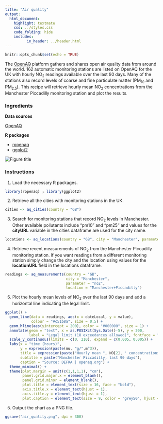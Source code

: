 ```yaml
---
title: "Air quality"
output:
  html_document:
    highlight: textmate
    css: ../styles.css
    code_folding: hide
    includes:
          in_header: ../header.html
---
```


```r
knitr::opts_chunk$set(echo = TRUE)
```

<!-- Provide a short summary of your recipe -->
The <a href=“https://openaq.org” target=“_blank”>OpenAQ</a> platform gathers and shares open air quality data from around the world. 162 automatic monitoring stations are listed on OpenAQ for the UK with hourly NO<sub>2</sub> readings available over the last 90 days. Many of the stations also record levels of coarse and fine particulate matter (PM<sub>10</sub> and PM<sub>2.5</sub>). This recipe will retrieve hourly mean NO<sub>2</sub> concentrations from the Manchester Piccadilly monitoring station and plot the results.

<h3>Ingredients</h3>  
<div class = "row">

<!-- Provide a link to the data source -->
<div class = "col-md-4">
<strong>Data sources</strong>
<p><a href="https://openaq.org" target="_blank">OpenAQ</a></p>
</div>

<!-- List the R packages used and their page on cran.r-project.org -->
<div class = "col-md-4">
<strong>R packages</strong>
<ul>
  <li><a href="https://cran.r-project.org/web/packages/ropenaq/index.html" target="_blank">ropenaq</a></li>
  <li><a href="https://cran.r-project.org/web/packages/ggplot2/index.html" target="_blank">ggplot2</a></li>
</ul>
</div>

<!-- Create an image of your output and store it in the img folder-->
<div class = "col-md-4">
<img src="img/air_quality.png" alt="Figure title">
</div>
</div>

<!-- Add each step of the recipe -->
### Instructions

<!-- Load the R packages first -->
1. Load the necessary R packages.
```r
library(ropenaq) ; library(ggplot2)
```

2. Retrieve all the cities with monitoring stations in the UK.
```r
cities <- aq_cities(country = "GB")
```

3. Search for monitoring stations that record NO<sub>2</sub> levels in Manchester. Other available pollutants include “pm10” and “pm25” and values for the **cityURL** variable in the cities dataframe are used for the city name.
```r
locations <- aq_locations(country = "GB", city = "Manchester", parameter = "no2")
```

4. Retrieve recent measurements of NO<sub>2</sub> from the Manchester Piccadilly monitoring station. If you want readings from a different monitoring station simply change the city and the location using values for the **locationURL** field in the locations dataframe.
```r
readings <- aq_measurements(country = "GB", 
                            city = "Manchester", 
                            parameter = "no2",
                            location = "Manchester+Piccadilly")
```

5. Plot the hourly mean levels of NO<sub>2</sub> over the last 90 days and add a horizontal line indicating the legal limit.
```r
ggplot() + 
  geom_line(data = readings, aes(x = dateLocal, y = value), 
            colour = "#c51b8a", size = 0.5) +
  geom_hline(aes(yintercept = 200), color = "#000000", size = 1) +
  annotate(geom = "text", x = as.POSIXct(Sys.Date()-5), y = 200, 
           label = "Legal limit (18 exceedances allowed)", fontface = "bold", vjust = 2) +
  scale_y_continuous(limits = c(0, 210), expand = c(0.005, 0.005)) +
  labs(x = "time (hours)",
       y = expression(paste(mu, "g/",m^3)),
       title = expression(paste("Hourly mean ", NO[2], " concentrations")),
       subtitle = paste("Manchester Piccadilly, last 90 days"),
       caption = "Source: DEFRA | openaq.org") +
  theme_minimal() +
  theme(plot.margin = unit(c(1,1,1,1), "cm"),
        panel.grid.major.x = element_blank(),
        panel.grid.minor = element_blank(),
        plot.title = element_text(size = 16, face = "bold"),
        axis.title.x = element_text(hjust = 1),
        axis.title.y = element_text(hjust = 1),
        plot.caption = element_text(size = 9, color = "grey50", hjust = 1, margin = margin(t = 15)))
```

5. Output the chart as a PNG file.
```r
ggsave("air_quality.png", dpi = 300)
```

<br /><br />